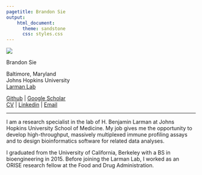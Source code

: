 ```yaml
---
pagetitle: Brandon Sie
output:
    html_document:
      theme: sandstone
      css: styles.css
---
```


<a class="anchor" id="bio"></a>
<div class = "row">

<div class = "col-sm-3">

<img class = "profpic1" src="docs/brandon1.png">
</div>
<div class = "col-sm-9">

<p class = "name">Brandon Sie</p>

<i class="fa fa-fw fa-map-marker" aria-hidden="true"></i> Baltimore, Maryland  
<i class="fa fa-fw fa-briefcase" aria-hidden="true"></i> Johns Hopkins University  
[<i class="fa fa-fw fa-flask" aria-hidden="true"></i> Larman Lab](http://labs.pathology.jhu.edu/larman/) 


[<i class="fa fa-fw fa-github" aria-hidden="true"></i> Github](https://github.com/brandonsie) 
| [<i class="fa fa-fw fa-graduation-cap" aria-hidden="true"></i> Google Scholar](https://scholar.google.com/citations?user=FpNLPEkAAAAJ&hl=en)  
[<i class="fa fa-fw fa-file" aria-hidden="true"></i> CV](docs/20181112_CV_BrandonSie.pdf)
| [<i class="fa fa-fw fa-linkedin" aria-hidden="true"></i> Linkedin](https://www.linkedin.com/in/brandonsie)
| [<i class="fa fa-fw fa-envelope" aria-hidden="true"></i> Email](mailto:brandonsie@gmail.com)  


<hr>

I am a research specialist in the lab of H. Benjamin Larman at Johns Hopkins University School of Medicine. My job gives me the opportunity to develop high-throughput, massively multiplexed immune profiling assays and to design bioinformatics software for related data analyses.

I graduated from the University of California, Berkeley with a BS in bioengineering in 2015. Before joining the Larman Lab, I worked as an ORISE research fellow at the Food and Drug Administration.

</div>
</div>  
